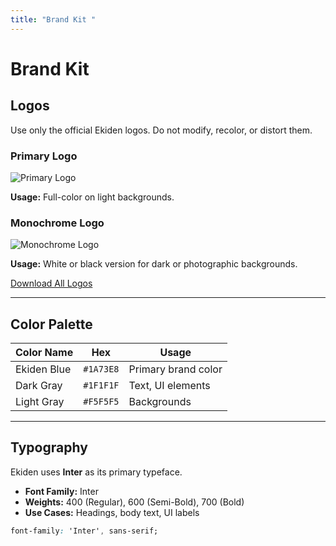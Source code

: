 ```yaml
---
title: "Brand Kit "
---
```


# Brand Kit

## Logos

Use only the official Ekiden logos. Do not modify, recolor, or distort them.

### Primary Logo

![Primary Logo](https://cdn.ekiden.fi/assets/logos/ekiden-primary-logo.svg)

**Usage:** Full-color on light backgrounds.

### Monochrome Logo

![Monochrome Logo](https://cdn.ekiden.fi/assets/logos/ekiden-logo-monochrome.svg)

**Usage:** White or black version for dark or photographic backgrounds.

[Download All Logos](https://cdn.ekiden.fi/assets/ekiden-logo-pack.zip)

---

## Color Palette

| Color Name  | Hex       | Usage               |
| ----------- | --------- | ------------------- |
| Ekiden Blue | `#1A73E8` | Primary brand color |
| Dark Gray   | `#1F1F1F` | Text, UI elements   |
| Light Gray  | `#F5F5F5` | Backgrounds         |

---

## Typography

Ekiden uses **Inter** as its primary typeface.

- **Font Family:** Inter
- **Weights:** 400 (Regular), 600 (Semi-Bold), 700 (Bold)
- **Use Cases:** Headings, body text, UI labels

```css
font-family: 'Inter', sans-serif;
```